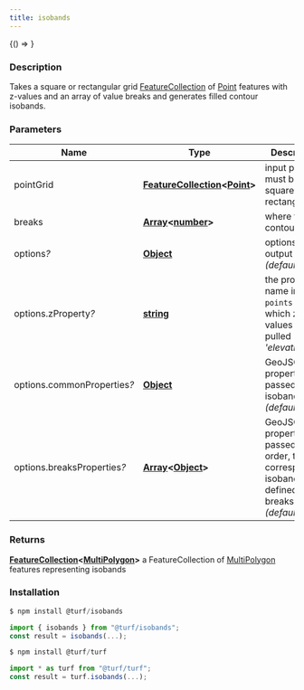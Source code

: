 ```yaml
---
title: isobands
---
```



<!-- Expose turf as global var for experimenting in the browser console -->

<BrowserOnly>{() => <WindowTurfGlobal turf={turf} />}</BrowserOnly>

### Description

Takes a square or rectangular grid [FeatureCollection](https://tools.ietf.org/html/rfc7946#section-3.3) of [Point](https://tools.ietf.org/html/rfc7946#section-3.1.2) features with z-values and an array of
value breaks and generates filled contour isobands.

### Parameters

| Name                             | Type                                                                                                                                                                                         | Description                                                                                                |
| -------------------------------- | -------------------------------------------------------------------------------------------------------------------------------------------------------------------------------------------- | ---------------------------------------------------------------------------------------------------------- |
| pointGrid                        | **[FeatureCollection](https://tools.ietf.org/html/rfc7946#section-3.3)\<[Point](https://tools.ietf.org/html/rfc7946#section-3.1.2)\>**                                                       | input points - must be square or rectangular                                                               |
| breaks                           | **[Array](https://developer.mozilla.org/docs/Web/JavaScript/Reference/Global_Objects/Array)\<[number](https://developer.mozilla.org/docs/Web/JavaScript/Reference/Global_Objects/Number)\>** | where to draw contours                                                                                     |
| options<i>?</i>                  | **[Object](https://developer.mozilla.org/docs/Web/JavaScript/Reference/Global_Objects/Object)**                                                                                              | options on output _(default \{\})_                                                                         |
| options.zProperty<i>?</i>        | **[string](https://developer.mozilla.org/docs/Web/JavaScript/Reference/Global_Objects/String)**                                                                                              | the property name in `points` from which z-values will be pulled _(default 'elevation')_                   |
| options.commonProperties<i>?</i> | **[Object](https://developer.mozilla.org/docs/Web/JavaScript/Reference/Global_Objects/Object)**                                                                                              | GeoJSON properties passed to ALL isobands _(default \{\})_                                                 |
| options.breaksProperties<i>?</i> | **[Array](https://developer.mozilla.org/docs/Web/JavaScript/Reference/Global_Objects/Array)\<[Object](https://developer.mozilla.org/docs/Web/JavaScript/Reference/Global_Objects/Object)\>** | GeoJSON properties passed, in order, to the correspondent isoband (order defined by breaks) _(default [])_ |

### Returns

**[FeatureCollection](https://tools.ietf.org/html/rfc7946#section-3.3)\<[MultiPolygon](https://tools.ietf.org/html/rfc7946#section-3.1.7)\>** a FeatureCollection of [MultiPolygon](https://tools.ietf.org/html/rfc7946#section-3.1.7) features representing isobands

### Installation

```javascript
$ npm install @turf/isobands

import { isobands } from "@turf/isobands";
const result = isobands(...);
```

```javascript
$ npm install @turf/turf

import * as turf from "@turf/turf";
const result = turf.isobands(...);
```
